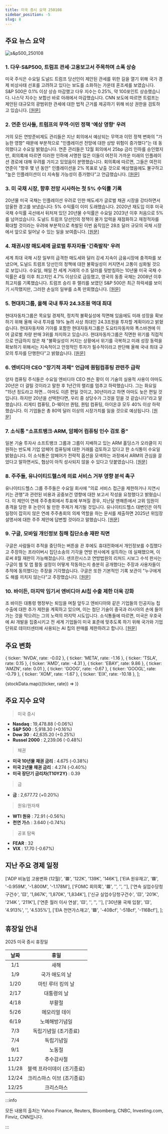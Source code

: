 ```yaml
---
title: 미국 증시 요약 250108
sidebar_position: -5
slug: 8
---
```


## 주요 뉴스 요약

![s&p500_250108](/map/250108.png)

### 1. **다우·S&P500, 트럼프 관세·고용보고서 주목하며 소폭 상승**

미국 주식은 수요일 도널드 트럼프 당선인이 제안된 관세를 위한 길을 열기 위해 국가 경제 비상사태 선포를 고려하고 있다는 보도를 소화하는 가운데 혼조세를 보였습니다. S&P 500은 0.1% 이상 상승 마감했고 다우 지수는 0.25%, 약 100포인트 상승했습니다. 나스닥 지수는 보합선 바로 아래에서 마감했습니다. CNN 보도에 따르면 트럼프는 제안된 대규모의 광범위한 관세에 대한 법적 근거를 제공하기 위해 비상 권한을 검토하고 있습니다. [[원문]](https://finance.yahoo.com/news/live/stock-market-today-dow-sp-500-edge-higher-with-trump-tariffs-jobs-report-in-focus-172323966.html)

### 2. **연준 인사들, 트럼프의 무역·이민 정책 '예상 영향' 우려**

거의 모든 연방준비제도 관리들은 지난 회의에서 예상되는 무역과 이민 정책 변화의 "가능한 영향" 때문에 부분적으로 "인플레이션 전망에 대한 상방 위험이 증가했다"는 데 동의했다고 수요일 밝혔습니다. 연준 관리들은 12월 회의에서 25bp 금리 인하를 승인했지만, 회의록에 따르면 이러한 인하에 서명한 많은 이들이 여전히 가까운 미래의 인플레이션 경로에 대해 우려를 가지고 있었음이 분명했습니다. 회의록에 따르면, 그들은 여전히 연준이 "향후 몇 년 동안" 인플레이션을 2% 목표로 낮출 것으로 예상했음에도 불구하고 "높은 인플레이션이 더 지속될 가능성이 증가했다"고 언급했습니다. [[원문]](https://finance.yahoo.com/news/fed-officials-fretted-about-likely-effects-of-trump-trade-and-immigration-policies-200525705.html)

### 3. **미 국채 시장, 향후 전망 시사하는 첫 5% 수익률 기록**

20년물 미국 국채는 인플레이션 우려로 인한 매도세가 글로벌 채권 시장을 강타하면서 암울한 경고를 보냈습니다: 5% 수익률이 이미 도래했습니다. 2020년 재도입 이후 미국 국채 수익률 곡선에서 뒤처져 있던 20년물 수익률은 수요일 2023년 이후 처음으로 5%를 넘어섰습니다. 도널드 트럼프 당선인의 정책이 물가 압력을 재점화하고 재정적자를 확대할 것이라는 우려에 부분적으로 촉발된 이번 움직임은 28조 달러 규모의 국채 시장에서 앞으로 일어날 수 있는 일을 보여줍니다. [[원문]](https://finance.yahoo.com/news/key-us-treasury-yields-approach-134001674.html)

### 4. **채권시장 매도세에 글로벌 투자자들 '긴축발작' 우려**

세계 최대 국채 시장 일부의 급격한 매도세와 달러 강세 지속이 금융시장에 충격파를 보냈으며, 도널드 트럼프 당선인의 정책에 대한 불확실성이 커지면서 고통이 심화될 것으로 보입니다. 수요일, 매일 전 세계 거래의 수조 달러를 뒷받침하는 10년물 미국 국채 수익률은 4월 이후 최고치인 4.7% 이상으로 급등했고, 영국의 동종 국채는 2008년 이후 최고치를 기록했습니다. 트럼프 승리 후 랠리를 보였던 S&P 500은 최근 하락세를 보이기 시작했지만, 그러한 손실의 일부를 소폭 만회했습니다. [[원문]](https://www.reuters.com/markets/rates-bonds/global-markets-yields-2025-01-08/)

### 5. **현대차그룹, 올해 국내 투자 24.3조원 역대 최대**

현대자동차그룹은 목요일 경제적, 정치적 불확실성에 직면해 있음에도 미래 성장을 확보하기 위해 올해 국내 투자를 19% 늘려 사상 최대인 24.3조원을 투자할 계획이라고 밝혔습니다. 현대자동차와 기아를 포함한 현대자동차그룹은 도요타자동차와 폭스바겐에 이어 글로벌 차량 판매 3위를 차지하고 있습니다. 현대자동차그룹은 직면한 위기를 직접적으로 언급하지 않은 채 "불확실성이 커지는 상황에서 위기를 극복하고 미래 성장 동력을 확보하기 위해서는 지속적이고 안정적인 투자가 필수적이라고 판단해 올해 국내 최대 규모의 투자를 단행한다"고 밝혔습니다. [[원문]](https://www.reuters.com/business/autos-transportation/hyundai-motor-group-invest-167-bln-south-korea-this-year-yonhap-says-2025-01-09/)

### 6. **엔비디아 CEO "장기적 과제" 언급에 퀀텀컴퓨팅 관련주 급락**

양자 컴퓨팅 주식들은 수요일 엔비디아 CEO 젠슨 황이 이 기술의 실용적 사용이 아마도 20년은 더 걸릴 것이라고 말한 후 1년간의 랠리를 멈추고 하락했습니다. 그는 화요일 "15년 정도라고 하면... 아마도 이른 편일 것이고, 30년이라고 하면 아마도 늦은 편일 것입니다. 하지만 20년을 선택한다면, 우리 중 상당수가 그것을 믿을 것 같습니다"라고 말했습니다. 리게티 컴퓨팅, D-웨이브 퀀텀, 퀀텀 컴퓨팅, 아이온큐 모두 40% 이상 하락했습니다. 이 기업들은 총 80억 달러 이상의 시장가치를 잃을 것으로 예상됩니다. [[원문]](https://www.reuters.com/technology/quantum-computing-stocks-take-hit-nvidia-ceo-predicts-long-road-ahead-2025-01-08/)

### 7. **소식통 "소프트뱅크·ARM, 암페어 컴퓨팅 인수 검토 중"**

일본 기술 투자사 소프트뱅크 그룹과 그룹이 지배하고 있는 ARM 홀딩스가 오라클이 지원하는 반도체 기업 암페어 컴퓨팅에 대한 거래를 검토하고 있다고 한 소식통이 수요일 밝혔습니다. 이 소식통은 암페어가 전략적 옵션을 모색하는 과정에서 ARM의 관심을 끌었다고 말하면서도, 협상이 아직 성사되지 않을 수 있다고 덧붙였습니다. [[원문]](https://www.reuters.com/technology/softbank-arm-weigh-acquiring-ampere-computing-bloomberg-reports-2025-01-09/)

### 8. **주주들, 유나이티드헬스에 의료 서비스 거부 영향 분석 촉구**

유나이티드헬스 그룹 주주들은 수요일 회사에 "의료 서비스 접근을 제한하거나 지연시키는 관행"과 관련된 비용과 공중보건 영향에 대한 보고서 작성을 요청했다고 밝혔습니다. 이 제안이 연례 주주총회에서 투표에 부쳐질 경우, 지난달 맨해튼에서 고위 임원이 총격을 당한 후 논란이 될 만한 주제가 제기될 것입니다. 유나이티드헬스 대변인은 아직 일정이 잡히지 않은 연례 주주총회의 의제 역할을 하는 문서를 제출하면 2025년 위임장 설명서에 대한 주주 제안에 답변할 것이라고 말했습니다. [[원문]](https://www.reuters.com/business/healthcare-pharmaceuticals/shareholders-urge-unitedhealth-analyze-impact-healthcare-denials-2025-01-08/)

### 9. **구글, 모바일 개인정보 침해 집단소송 재판 직면**

구글은 사람들이 추적을 중단하는 버튼을 끈 후에도 휴대전화에서 개인정보를 수집했다고 주장하는 프라이버시 집단소송의 기각을 연방 판사에게 설득하는 데 실패했으며, 이로써 8월 재판이 가능해졌습니다. 샌프란시스코 연방법원의 리처드 시보그 수석 판사는 구글이 웹 및 앱 활동 설정이 어떻게 작동하는지 충분히 공개했다는 주장과 사용자들이 추적에 동의했다는 주장을 기각했습니다. 구글은 또한 기본적인 기록 보관이 "누구에게도 해를 끼치지 않는다"고 주장했습니다. [[원문]](https://www.reuters.com/legal/google-must-face-mobile-phone-privacy-class-action-possible-trial-2025-01-08/)

### 10. **바이든, 마지막 임기서 엔비디아 AI칩 수출 제한 더욱 강화**

조 바이든 대통령 행정부는 퇴임을 며칠 앞두고 엔비디아와 같은 기업들의 인공지능 칩 수출에 대한 추가 제한을 계획하고 있으며, 이는 첨단 기술이 중국과 러시아의 손에 들어가는 것을 막으려는 그의 노력의 마지막 시도입니다. 소식통들에 따르면, 미국은 우호국에 AI 개발을 집중시키고 전 세계 기업들이 미국 표준에 맞추도록 하기 위해 국가와 기업 단위로 데이터센터에 사용되는 AI 칩의 판매를 제한하려고 합니다. [[원문]](https://finance.yahoo.com/news/biden-further-limit-nvidia-ai-214945108.html)

## 주요 변화

  { ticker: 'NVDA', rate: -0.02 },
  { ticker: 'META', rate: -1.16 },
  { ticker: 'TSLA', rate: 0.15 },
  { ticker: 'AMD', rate: -4.31 },
  { ticker: 'EBAY', rate: 9.86 },
  { ticker: 'AMZN', rate: 0.01 },
  { ticker: 'GOOG', rate: -0.67 },
  { ticker: 'GOOGL', rate: -0.79 },
  { ticker: 'XOM', rate: -1.67 },
  { ticker: 'EIX', rate: -10.18 },
];

{stockData.map(({ticker, rate}) => <StockCardMini key={ticker} ticker={ticker} rate={rate}></StockCardMini>)}

## 주요 지수 요약

> 미국 증시

- **Nasdaq** : 19,478.88 (-0.06%)
- **S&P 500** : 5,918.30 (+0.16%)
- **Dow 30** : 42,635.20 (+0.25%)
- **Russel 2000** : 2,239.06 (-0.48%)

> 채권

- **미국 10년물 채권 금리** : 4.675 (-0.38%)
- **미국 2년물 채권 금리** : 4.274 (-0.40%)
- **미국 장단기 금리차(T10Y2Y)** : 0.39

> 금

- **금** : 2,677.72 (+0.20%)

> 원유/원자재

- **WTI 원유** : 72.91 (-0.56%)
- **천연 가스** : 3.640 (-0.74%)

> 공포 탐욕

- **FEAR** : 32
- **VIX** : 17.70 (-0.67%)

## 지난 주요 경제 일정

  ['ADP 비농업 고용변화 (12월)', '🟥', '122K', '139K', '146K'],
  ['EIA 원유재고', '🟥', '-0.959M', '-1.800M', '-1.178M'],
  ['FOMC 회의록', '🟥', '', '', ''],
  ['연속 실업수당청구건수', '🟨', '1,867K', '1,870K', '1,834K'],
  ['신규 실업수당청구건수', '🟨', '201K', '214K	', '211K'],
  ['연준 월러 이사 연설', '🟨', '', '', ''],
  ['30년물 국채 입찰', '🟨', '4.913%', '', '4.535%'],
  ['EIA 천연가스재고', '🟩', '-40Bcf', '-51Bcf', '-116Bcf'],
];

<EconomicCalendar data={eventsData} />

## 휴장일 안내

2025 미국 증시 휴장일

| 날짜  |            휴일            |
| :---: | :------------------------: |
|  1/1  |            새해            |
|  1/9  |       국가 애도의 날       |
| 1/20  |     마틴 루터 킹의 날      |
| 2/17  |        대통령의 날         |
| 4/18  |           부활절           |
| 5/26  |       메모리얼 데이        |
| 6/19  |       노예해방기념일       |
|  7/3  |   독립기념일 (조기종료)    |
|  7/4  |         독립기념일         |
|  9/1  |           노동절           |
| 11/27 |         추수감사절         |
| 11/28 | 블랙 프라이데이 (조기종료) |
| 12/24 | 크리스마스 이브 (조기종료) |
| 12/25 |         크리스마스         |

:::info

모든 내용의 출처는 Yahoo Finance, Reuters, Bloomberg, CNBC, Investing.com, Finviz, CNN입니다.

:::
